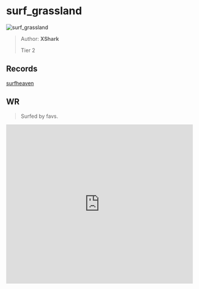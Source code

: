 
# surf_grassland

![surf_grassland](https://raw.githubusercontent.com/Sayt123/SurfMapPics/Maps-and-bonuses/csgo/surf_grassland.jpg)

> Author: **XShark**
>
> Tier 2

## Records

[surfheaven](https://surfheaven.eu/map/surf_grassland)

## WR

> Surfed by favs.

<iframe
width="100%"
height="430"
src="https://www.youtube.com/embed/dFVcwGAEmRE"
frameborder="0"
allow="accelerometer; autoplay; clipboard-write; encrypted-media; gyroscope; picture-in-picture"
allowFullScreen
/>

```md

[Surf Timer] - bizqufan492 finished in 00:35:02 (WR -00:00:18). Improving by 00:00:67
[Surf Timer] - bizqufan492 beat the map record! Rank: 1/4655

Previous WR holder: mbn


```
                
